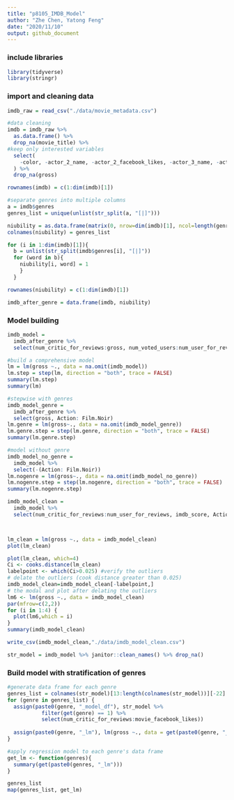```yaml
---
title: "p8105_IMDB_Model"
author: "Zhe Chen, Yatong Feng"
date: "2020/11/10"
output: github_document
---
```


### include libraries
```r
library(tidyverse)
library(stringr)
```

### import and cleaning data
```r
imdb_raw = read_csv("./data/movie_metadata.csv")
```

```r
#data cleaning 
imdb = imdb_raw %>%
  as.data.frame() %>% 
  drop_na(movie_title) %>%
#keep only interested variables 
  select(
    -color, -actor_2_name, -actor_2_facebook_likes, -actor_3_name, -actor_3_facebook_likes, -facenumber_in_poster, -movie_imdb_link, -content_rating, -plot_keywords
  ) %>%
  drop_na(gross)

rownames(imdb) = c(1:dim(imdb)[1])
```

```r
#separate genres into multiple columns
a = imdb$genres
genres_list = unique(unlist(str_split(a, "[|]")))

niubility = as.data.frame(matrix(0, nrow=dim(imdb)[1], ncol=length(genres_list)))
colnames(niubility) = genres_list

for (i in 1:dim(imdb)[1]){
  b = unlist(str_split(imdb$genres[i], "[|]"))
  for (word in b){
    niubility[i, word] = 1
    }
  }

rownames(niubility) = c(1:dim(imdb)[1])

imdb_after_genre = data.frame(imdb, niubility)
```

### Model building 

```r
imdb_model = 
  imdb_after_genre %>% 
  select(num_critic_for_reviews:gross, num_voted_users:num_user_for_reviews, budget, imdb_score: Film.Noir)
```

```r
#build a comprehensive model 
lm = lm(gross ~., data = na.omit(imdb_model))
lm.step = step(lm, direction = "both", trace = FALSE)
summary(lm.step)
summary(lm)

#stepwise with genres
imdb_model_genre = 
  imdb_after_genre %>% 
  select(gross, Action: Film.Noir)
lm.genre = lm(gross~., data = na.omit(imdb_model_genre))
lm.genre.step = step(lm.genre, direction = "both", trace = FALSE)
summary(lm.genre.step)

```
```r
#model without genre
imdb_model_no_genre = 
  imdb_model %>% 
  select(-(Action: Film.Noir))
lm.nogenre = lm(gross~., data = na.omit(imdb_model_no_genre))
lm.nogenre.step = step(lm.nogenre, direction = "both", trace = FALSE)
summary(lm.nogenre.step)
```

```r
imdb_model_clean = 
  imdb_model %>% 
  select(num_critic_for_reviews:num_user_for_reviews, imdb_score, Action:Fantasy, Romance:Family, Drama, Sport:Horror, Music)



lm_clean = lm(gross ~., data = imdb_model_clean)
plot(lm_clean)

plot(lm_clean, which=4)
Ci <- cooks.distance(lm_clean)
labelpoint <- which(Ci>0.025) #verify the outliers
# delate the outliers (cook distance greater than 0.025)
imdb_model_clean=imdb_model_clean[-labelpoint,]
# the modal and plot after delating the outliers
lm6 <- lm(gross ~., data = imdb_model_clean)
par(mfrow=c(2,2))
for (i in 1:4) {
  plot(lm6,which = i)
}
summary(imdb_model_clean)
```

```r
write_csv(imdb_model_clean,"./data/imdb_model_clean.csv")
```


```r
str_model = imdb_model %>% janitor::clean_names() %>% drop_na()

```
### Build model with stratification of genres

```r
#generate data frame for each genre
genres_list = colnames(str_model)[13:length(colnames(str_model))][-22]
for (genre in genres_list) {
  assign(paste0(genre, "_model_df"), str_model %>% 
           filter(get(genre) == 1) %>% 
           select(num_critic_for_reviews:movie_facebook_likes))
  
  assign(paste0(genre, "_lm"), lm(gross ~., data = get(paste0(genre, "_model_df"))))
}
```

```r
#apply regression model to each genre's data frame 
get_lm <- function(genres){
  summary(get(paste0(genres, "_lm")))
}

genres_list
map(genres_list, get_lm)
```


